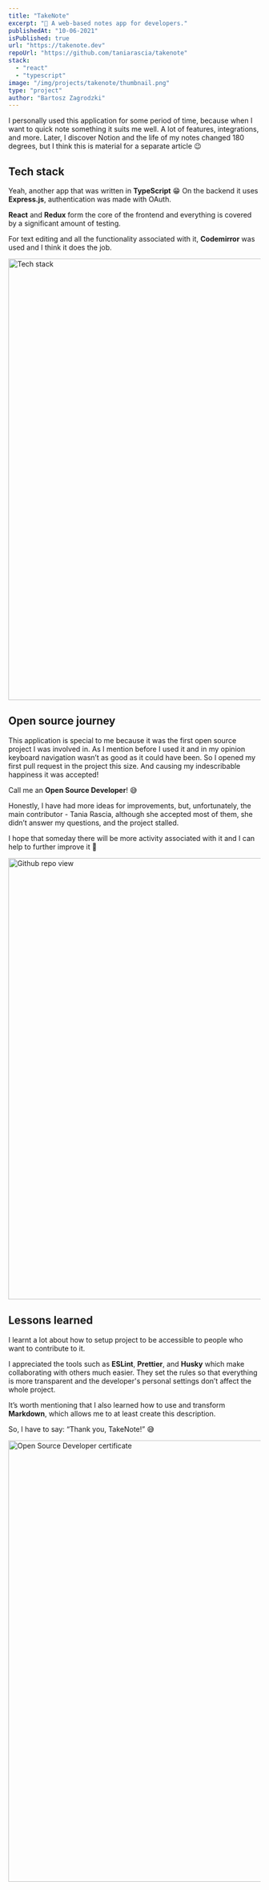 ```yaml
---
title: "TakeNote"
excerpt: "📝 A web-based notes app for developers."
publishedAt: "10-06-2021"
isPublished: true
url: "https://takenote.dev"
repoUrl: "https://github.com/taniarascia/takenote"
stack:
  - "react"
  - "typescript"
image: "/img/projects/takenote/thumbnail.png"
type: "project"
author: "Bartosz Zagrodzki"
---
```


<div id="introduction">
  I personally used this application for some period of time, because when I want to quick note something it suits me
  well. A lot of features, integrations, and more. Later, I discover <Link href="https://notion.so">Notion</Link> and
  the life of my notes changed 180 degrees, but I think this is material for a separate article 😉
</div>

## Tech stack

Yeah, another app that was written in **TypeScript** 😁 On the backend it uses **Express.js**, authentication was made with OAuth.

**React** and **Redux** form the core of the frontend and everything is covered by a significant amount of testing.

For text editing and all the functionality associated with it, **Codemirror** was used and I think it does the job.

<Image src="/img/projects/takenote/stack.png" alt="Tech stack" width="1200" height="880" />

## Open source journey

This application is special to me because it was the first open source project I was involved in. As I mention before I used it and in my opinion keyboard navigation wasn’t as good as it could have been. So I opened my first <Link href="https://github.com/taniarascia/takenote/pull/509">pull request</Link> in the project this size. And causing my indescribable happiness it was accepted!

Call me an **Open Source Developer**! 😅

Honestly, I have had more ideas for improvements, but, unfortunately, the main contributor - <Link href="https://github.com/taniarascia">Tania Rascia</Link>, although she accepted most of them, she didn’t answer my questions, and the project stalled.

I hope that someday there will be more activity associated with it and I can help to further improve it 💪

<Image src="/img/projects/takenote/repo.png" alt="Github repo view" width="1200" height="880" />

## Lessons learned

I learnt a lot about how to setup project to be accessible to people who want to contribute to it.

I appreciated the tools such as **ESLint**, **Prettier**, and **Husky** which make collaborating with others much easier. They set the rules so that everything is more transparent and the developer's personal settings don’t affect the whole project.

It’s worth mentioning that I also learned how to use and transform **Markdown**, which allows me to at least create this description.

So, I have to say: “Thank you, TakeNote!” 😅

<Image src="/img/projects/takenote/certificate.png" alt="Open Source Developer certificate" width="1200" height="880" />
